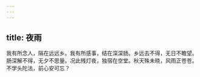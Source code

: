 ```yaml
---
---
---
```

title: 夜雨
---



我有所念人，隔在远远乡。我有所感事，结在深深肠。乡远去不得，无日不瞻望。肠深解不得，无夕不思量。况此残灯夜，独宿在空堂。秋天殊未晓，风雨正苍苍。不学头陀法，前心安可忘？